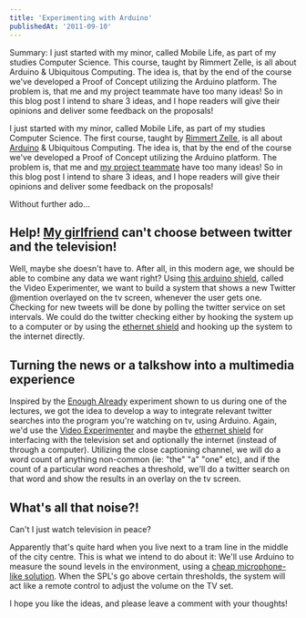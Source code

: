 ```yaml
---
title: 'Experimenting with Arduino'
publishedAt: '2011-09-10'
---
```

Summary: I just started with my minor, called Mobile Life, as part of my studies Computer Science. This course, taught by Rimmert Zelle, is all about Arduino & Ubiquitous Computing. The idea is, that by the end of the course we've developed a Proof of Concept utilizing the Arduino platform. The problem is, that me and my project teammate have too many ideas! So in this blog post I intend to share 3 ideas, and I hope readers will give their opinions and deliver some feedback on the proposals!

I just started with my minor, called Mobile Life, as part of my studies Computer Science. The first course, taught by [Rimmert Zelle](http://twitter.com/rimmertzelle "Rimmert Zelle"), is all about [Arduino](http://www.arduino.cc/ "Arduino") & Ubiquitous Computing. The idea is, that by the end of the course we've developed a Proof of Concept utilizing the Arduino platform. The problem is, that me and [my project teammate](http://www.vandorp.biz/ "Daniel van Dorp") have too many ideas! So in this blog post I intend to share 3 ideas, and I hope readers will give their opinions and deliver some feedback on the proposals!

Without further ado...

## Help! [My girlfriend](http://twitter.com/joy_nl "My lovely girlfriend...") can't choose between twitter and the television!

Well, maybe she doesn't have to. After all, in this modern age, we should be able to combine any data we want right? Using [this arduino shield](http://nootropicdesign.com/ve/ "Video Experimenter"), called the Video Experimenter, we want to build a system that shows a new Twitter @mention overlayed on the tv screen, whenever the user gets one. Checking for new tweets will be done by polling the twitter service on set intervals. We could do the twitter checking either by hooking the system up to a computer or by using the [ethernet shield](http://www.arduino.cc/en/Main/ArduinoEthernetShield "Ethernet Shield") and hooking up the system to the internet directly.

## Turning the news or a talkshow into a multimedia experience

Inspired by the [Enough Already](http://www.engadget.com/2011/08/16/enough-already-arduino-mutes-tvs-overexposed-celebrities-frees/ "Enough Already") experiment shown to us during one of the lectures, we got the idea to develop a way to integrate relevant twitter searches into the program you're watching on tv, using Arduino. Again, we'd use the [Video Experimenter](http://nootropicdesign.com/ve/ "Video Experimenter") and maybe the [ethernet shield](http://www.arduino.cc/en/Main/ArduinoEthernetShield "Ethernet Shield") for interfacing with the television set and optionally the internet (instead of through a computer). Utilizing the close captioning channel, we will do a word count of anything non-common (ie: "the" "a" "one" etc), and if the count of a particular word reaches a threshold, we'll do a twitter search on that word and show the results in an overlay on the tv screen.

## What's all that noise?!

Can't I just watch television in peace?

Apparently that's quite hard when you live next to a tram line in the middle of the city centre. This is what we intend to do about it: We'll use Arduino to measure the sound levels in the environment, using a [cheap microphone-like solution](http://tinkerlog.com/2007/05/20/cheap-sound-sensor-for-avr/ ""). When the SPL's go above certain thresholds, the system will act like a remote control to adjust the volume on the TV set.

I hope you like the ideas, and please leave a comment with your thoughts!
